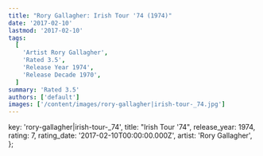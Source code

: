 ```yaml
---
title: "Rory Gallagher: Irish Tour '74 (1974)"
date: '2017-02-10'
lastmod: '2017-02-10'
tags:
  [
    'Artist Rory Gallagher',
    'Rated 3.5',
    'Release Year 1974',
    'Release Decade 1970',
  ]
summary: 'Rated 3.5'
authors: ['default']
images: ['/content/images/rory-gallagher|irish-tour-_74.jpg']
---
```


  key: 'rory-gallagher|irish-tour-_74',
  title: "Irish Tour '74",
  release_year: 1974,
  rating: 7,
  rating_date: '2017-02-10T00:00:00.000Z',
  artist: 'Rory Gallagher',
};

<MusicRating data={data} />
